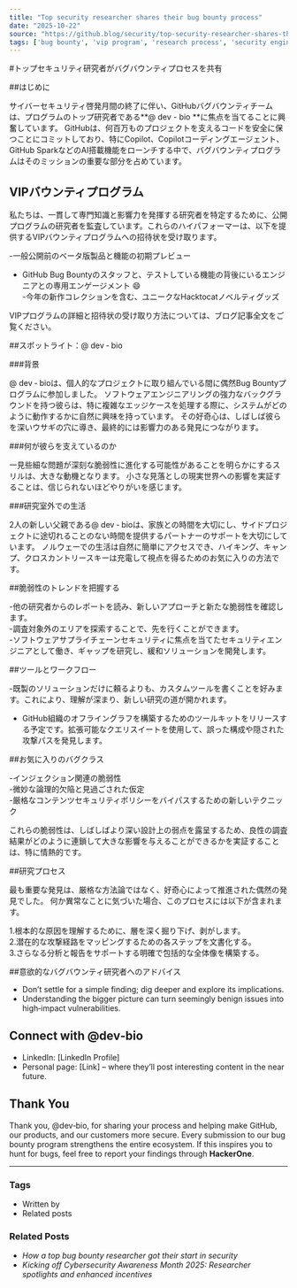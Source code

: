 ```yaml
---
title: "Top security researcher shares their bug bounty process"
date: "2025-10-22"
source: "https://github.blog/security/top-security-researcher-shares-their-bug-bounty-process/"
tags: ['bug bounty', 'vip program', 'research process', 'security engineer', 'vulnerability trends', 'custom tools']
---
```


#トップセキュリティ研究者がバグバウンティプロセスを共有

##はじめに

サイバーセキュリティ啓発月間の終了に伴い、GitHubバグバウンティチームは、プログラムのトップ研究者である**@ dev - bio **に焦点を当てることに興奮しています。 GitHubは、何百万ものプロジェクトを支えるコードを安全に保つことにコミットしており、特にCopilot、Copilotコーディングエージェント、GitHub SparkなどのAI搭載機能をローンチする中で、バグバウンティプログラムはそのミッションの重要な部分を占めています。

## VIPバウンティプログラム

私たちは、一貫して専門知識と影響力を発揮する研究者を特定するために、公開プログラムの研究者を監査しています。これらのハイパフォーマーは、以下を提供するVIPバウンティプログラムへの招待状を受け取ります。

-一般公開前のベータ版製品と機能の初期プレビュー  
- GitHub Bug Bountyのスタッフと、テストしている機能の背後にいるエンジニアとの専用エンゲージメント 😄  
-今年の新作コレクションを含む、ユニークなHacktocatノベルティグッズ  

VIPプログラムの詳細と招待状の受け取り方法については、ブログ記事全文をご覧ください。

##スポットライト：@ dev ‑ bio

###背景

@ dev ‑ bioは、個人的なプロジェクトに取り組んでいる間に偶然Bug Bountyプログラムに参加しました。 ソフトウェアエンジニアリングの強力なバックグラウンドを持つ彼らは、特に複雑なエッジケースを処理する際に、システムがどのように動作するかに自然に興味を持っています。 その好奇心は、しばしば彼らを深いウサギの穴に導き、最終的には影響力のある発見につながります。

###何が彼らを支えているのか

一見些細な問題が深刻な脆弱性に進化する可能性があることを明らかにするスリルは、大きな動機となります。 小さな見落としの現実世界への影響を実証することは、信じられないほどやりがいを感じます。

###研究室外での生活

2人の新しい父親である@ dev ‑ bioは、家族との時間を大切にし、サイドプロジェクトに途切れることのない時間を提供するパートナーのサポートを大切にしています。 ノルウェーでの生活は自然に簡単にアクセスでき、ハイキング、キャンプ、クロスカントリースキーは充電して視点を得るためのお気に入りの方法です。

##脆弱性のトレンドを把握する

-他の研究者からのレポートを読み、新しいアプローチと新たな脆弱性を確認します。  
-調査対象外のエリアを探索することで、先を行くことができます。  
-ソフトウェアサプライチェーンセキュリティに焦点を当てたセキュリティエンジニアとして働き、ギャップを研究し、緩和ソリューションを開発します。

##ツールとワークフロー

-既製のソリューションだけに頼るよりも、カスタムツールを書くことを好みます。これにより、理解が深まり、新しい研究の道が開かれます。  
- GitHub組織のオフライングラフを構築するためのツールキットをリリースする予定です。拡張可能なクエリスイートを使用して、誤った構成や隠された攻撃パスを発見します。

##お気に入りのバグクラス

-インジェクション関連の脆弱性  
-微妙な論理的欠陥と見過ごされた仮定  
-厳格なコンテンツセキュリティポリシーをバイパスするための新しいテクニック  

これらの脆弱性は、しばしばより深い設計上の弱点を露呈するため、良性の調査結果がどのように連鎖して大きな影響を与えることができるかを実証することは、特に情熱的です。

##研究プロセス

最も重要な発見は、厳格な方法論ではなく、好奇心によって推進された偶然の発見でした。 何か異常なことに気づいた場合、このプロセスには以下が含まれます。

1.根本的な原因を理解するために、層を深く掘り下げ、剥がします。  
2.潜在的な攻撃経路をマッピングするための各ステップを文書化する。  
3.さらなる分析と報告をサポートする明確で包括的な全体像を構築する。

##意欲的なバグバウンティ研究者へのアドバイス

- Don’t settle for a simple finding; dig deeper and explore its implications.  
- Understanding the bigger picture can turn seemingly benign issues into high‑impact vulnerabilities.

## Connect with @dev‑bio

- LinkedIn: [LinkedIn Profile]  
- Personal page: [Link] – where they’ll post interesting content in the near future.

## Thank You

Thank you, @dev‑bio, for sharing your process and helping make GitHub, our products, and our customers more secure. Every submission to our bug bounty program strengthens the entire ecosystem. If this inspires you to hunt for bugs, feel free to report your findings through **HackerOne**.

---

### Tags

- Written by
- Related posts

### Related Posts

- *How a top bug bounty researcher got their start in security*  
- *Kicking off Cybersecurity Awareness Month 2025: Researcher spotlights and enhanced incentives*
